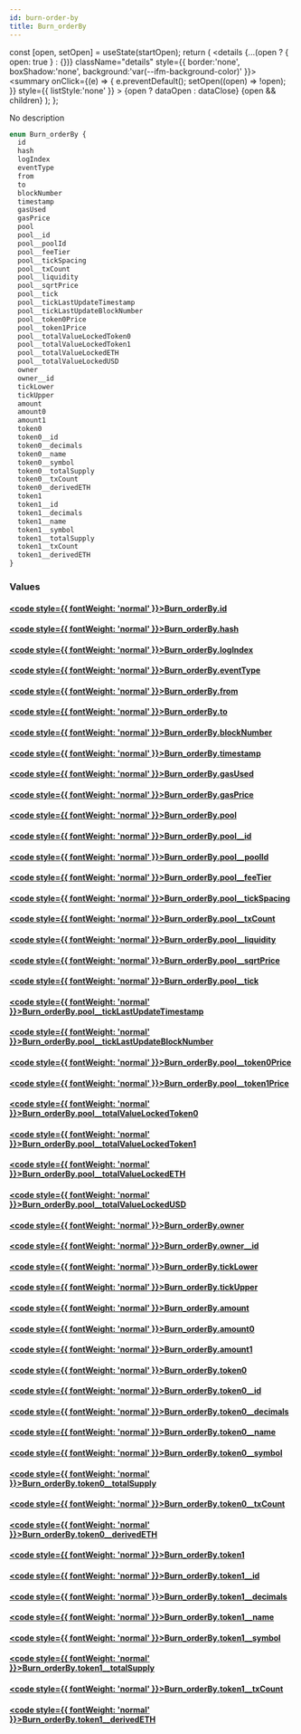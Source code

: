 ```yaml
---
id: burn-order-by
title: Burn_orderBy
---
```









  const [open, setOpen] = useState(startOpen);
  return (
    <details {...(open ? { open: true } : {})} className="details" style={{ border:'none', boxShadow:'none', background:'var(--ifm-background-color)' }}>
      <summary
        onClick={(e) => {
          e.preventDefault();
          setOpen((open) => !open);
        }}
        style={{ listStyle:'none' }}
      >
      {open ? dataOpen : dataClose}
      </summary>
      {open && children}
    </details>
  );
};








No description


```graphql
enum Burn_orderBy {
  id
  hash
  logIndex
  eventType
  from
  to
  blockNumber
  timestamp
  gasUsed
  gasPrice
  pool
  pool__id
  pool__poolId
  pool__feeTier
  pool__tickSpacing
  pool__txCount
  pool__liquidity
  pool__sqrtPrice
  pool__tick
  pool__tickLastUpdateTimestamp
  pool__tickLastUpdateBlockNumber
  pool__token0Price
  pool__token1Price
  pool__totalValueLockedToken0
  pool__totalValueLockedToken1
  pool__totalValueLockedETH
  pool__totalValueLockedUSD
  owner
  owner__id
  tickLower
  tickUpper
  amount
  amount0
  amount1
  token0
  token0__id
  token0__decimals
  token0__name
  token0__symbol
  token0__totalSupply
  token0__txCount
  token0__derivedETH
  token1
  token1__id
  token1__decimals
  token1__name
  token1__symbol
  token1__totalSupply
  token1__txCount
  token1__derivedETH
}
```




### Values

#### [<code style={{ fontWeight: 'normal' }}>Burn_orderBy.<b>id</b></code>](#)  
> 
> 
> 
> 

#### [<code style={{ fontWeight: 'normal' }}>Burn_orderBy.<b>hash</b></code>](#)  
> 
> 
> 
> 

#### [<code style={{ fontWeight: 'normal' }}>Burn_orderBy.<b>logIndex</b></code>](#)  
> 
> 
> 
> 

#### [<code style={{ fontWeight: 'normal' }}>Burn_orderBy.<b>eventType</b></code>](#)  
> 
> 
> 
> 

#### [<code style={{ fontWeight: 'normal' }}>Burn_orderBy.<b>from</b></code>](#)  
> 
> 
> 
> 

#### [<code style={{ fontWeight: 'normal' }}>Burn_orderBy.<b>to</b></code>](#)  
> 
> 
> 
> 

#### [<code style={{ fontWeight: 'normal' }}>Burn_orderBy.<b>blockNumber</b></code>](#)  
> 
> 
> 
> 

#### [<code style={{ fontWeight: 'normal' }}>Burn_orderBy.<b>timestamp</b></code>](#)  
> 
> 
> 
> 

#### [<code style={{ fontWeight: 'normal' }}>Burn_orderBy.<b>gasUsed</b></code>](#)  
> 
> 
> 
> 

#### [<code style={{ fontWeight: 'normal' }}>Burn_orderBy.<b>gasPrice</b></code>](#)  
> 
> 
> 
> 

#### [<code style={{ fontWeight: 'normal' }}>Burn_orderBy.<b>pool</b></code>](#)  
> 
> 
> 
> 

#### [<code style={{ fontWeight: 'normal' }}>Burn_orderBy.<b>pool__id</b></code>](#)  
> 
> 
> 
> 

#### [<code style={{ fontWeight: 'normal' }}>Burn_orderBy.<b>pool__poolId</b></code>](#)  
> 
> 
> 
> 

#### [<code style={{ fontWeight: 'normal' }}>Burn_orderBy.<b>pool__feeTier</b></code>](#)  
> 
> 
> 
> 

#### [<code style={{ fontWeight: 'normal' }}>Burn_orderBy.<b>pool__tickSpacing</b></code>](#)  
> 
> 
> 
> 

#### [<code style={{ fontWeight: 'normal' }}>Burn_orderBy.<b>pool__txCount</b></code>](#)  
> 
> 
> 
> 

#### [<code style={{ fontWeight: 'normal' }}>Burn_orderBy.<b>pool__liquidity</b></code>](#)  
> 
> 
> 
> 

#### [<code style={{ fontWeight: 'normal' }}>Burn_orderBy.<b>pool__sqrtPrice</b></code>](#)  
> 
> 
> 
> 

#### [<code style={{ fontWeight: 'normal' }}>Burn_orderBy.<b>pool__tick</b></code>](#)  
> 
> 
> 
> 

#### [<code style={{ fontWeight: 'normal' }}>Burn_orderBy.<b>pool__tickLastUpdateTimestamp</b></code>](#)  
> 
> 
> 
> 

#### [<code style={{ fontWeight: 'normal' }}>Burn_orderBy.<b>pool__tickLastUpdateBlockNumber</b></code>](#)  
> 
> 
> 
> 

#### [<code style={{ fontWeight: 'normal' }}>Burn_orderBy.<b>pool__token0Price</b></code>](#)  
> 
> 
> 
> 

#### [<code style={{ fontWeight: 'normal' }}>Burn_orderBy.<b>pool__token1Price</b></code>](#)  
> 
> 
> 
> 

#### [<code style={{ fontWeight: 'normal' }}>Burn_orderBy.<b>pool__totalValueLockedToken0</b></code>](#)  
> 
> 
> 
> 

#### [<code style={{ fontWeight: 'normal' }}>Burn_orderBy.<b>pool__totalValueLockedToken1</b></code>](#)  
> 
> 
> 
> 

#### [<code style={{ fontWeight: 'normal' }}>Burn_orderBy.<b>pool__totalValueLockedETH</b></code>](#)  
> 
> 
> 
> 

#### [<code style={{ fontWeight: 'normal' }}>Burn_orderBy.<b>pool__totalValueLockedUSD</b></code>](#)  
> 
> 
> 
> 

#### [<code style={{ fontWeight: 'normal' }}>Burn_orderBy.<b>owner</b></code>](#)  
> 
> 
> 
> 

#### [<code style={{ fontWeight: 'normal' }}>Burn_orderBy.<b>owner__id</b></code>](#)  
> 
> 
> 
> 

#### [<code style={{ fontWeight: 'normal' }}>Burn_orderBy.<b>tickLower</b></code>](#)  
> 
> 
> 
> 

#### [<code style={{ fontWeight: 'normal' }}>Burn_orderBy.<b>tickUpper</b></code>](#)  
> 
> 
> 
> 

#### [<code style={{ fontWeight: 'normal' }}>Burn_orderBy.<b>amount</b></code>](#)  
> 
> 
> 
> 

#### [<code style={{ fontWeight: 'normal' }}>Burn_orderBy.<b>amount0</b></code>](#)  
> 
> 
> 
> 

#### [<code style={{ fontWeight: 'normal' }}>Burn_orderBy.<b>amount1</b></code>](#)  
> 
> 
> 
> 

#### [<code style={{ fontWeight: 'normal' }}>Burn_orderBy.<b>token0</b></code>](#)  
> 
> 
> 
> 

#### [<code style={{ fontWeight: 'normal' }}>Burn_orderBy.<b>token0__id</b></code>](#)  
> 
> 
> 
> 

#### [<code style={{ fontWeight: 'normal' }}>Burn_orderBy.<b>token0__decimals</b></code>](#)  
> 
> 
> 
> 

#### [<code style={{ fontWeight: 'normal' }}>Burn_orderBy.<b>token0__name</b></code>](#)  
> 
> 
> 
> 

#### [<code style={{ fontWeight: 'normal' }}>Burn_orderBy.<b>token0__symbol</b></code>](#)  
> 
> 
> 
> 

#### [<code style={{ fontWeight: 'normal' }}>Burn_orderBy.<b>token0__totalSupply</b></code>](#)  
> 
> 
> 
> 

#### [<code style={{ fontWeight: 'normal' }}>Burn_orderBy.<b>token0__txCount</b></code>](#)  
> 
> 
> 
> 

#### [<code style={{ fontWeight: 'normal' }}>Burn_orderBy.<b>token0__derivedETH</b></code>](#)  
> 
> 
> 
> 

#### [<code style={{ fontWeight: 'normal' }}>Burn_orderBy.<b>token1</b></code>](#)  
> 
> 
> 
> 

#### [<code style={{ fontWeight: 'normal' }}>Burn_orderBy.<b>token1__id</b></code>](#)  
> 
> 
> 
> 

#### [<code style={{ fontWeight: 'normal' }}>Burn_orderBy.<b>token1__decimals</b></code>](#)  
> 
> 
> 
> 

#### [<code style={{ fontWeight: 'normal' }}>Burn_orderBy.<b>token1__name</b></code>](#)  
> 
> 
> 
> 

#### [<code style={{ fontWeight: 'normal' }}>Burn_orderBy.<b>token1__symbol</b></code>](#)  
> 
> 
> 
> 

#### [<code style={{ fontWeight: 'normal' }}>Burn_orderBy.<b>token1__totalSupply</b></code>](#)  
> 
> 
> 
> 

#### [<code style={{ fontWeight: 'normal' }}>Burn_orderBy.<b>token1__txCount</b></code>](#)  
> 
> 
> 
> 

#### [<code style={{ fontWeight: 'normal' }}>Burn_orderBy.<b>token1__derivedETH</b></code>](#)  
> 
> 
> 
> 





